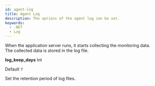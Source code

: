 ```yaml
---
id: agent-log
title: Agent Log
description: The options of the agent log can be set.
keywords:
  - .NET
  - Log
---
```


When the application server runs, it starts collecting the monitoring data. The collected data is stored in the log file.

**log_keep_days** <span class='type'>Int</span>

  Default `7`

  Set the retention period of log files.
